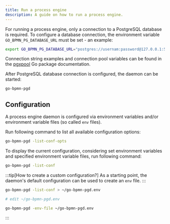 ```yaml
---
title: Run a process engine
description: A guide on how to run a process engine.
---
```


For running a process engine, only a connection to a PostgreSQL database is required. To configure a database connection, the environment variable `GO_BPMN_PG_DATABASE_URL` must be set - an example:

```sh
export GO_BPMN_PG_DATABASE_URL="postgres://usernam:password@127.0.0.1:5432/database?search_path=schema"
```

Connection string examples and connection pool variables can be found in the [pgxpool](https://pkg.go.dev/github.com/jackc/pgx/v5/pgxpool@v5.7.4#ParseConfig) Go package documentation.

After PostgreSQL database connection is configured, the daemon can be started:

```sh
go-bpmn-pgd
```

## Configuration

A process engine daemon is configured via environment variables and/or environment variable files (so called `env` files).

Run following command to list all available configuration options:

```sh
go-bpmn-pgd -list-conf-opts
```

To display the current configuration, considering set environment variables and specified environment variable files, run following command:

```sh
go-bpmn-pgd -list-conf
```

:::tip[How to create a custom configuration?]
As a starting point, the daemon's default configuration can be used to create an `env` file.
:::

```sh
go-bpmn-pgd -list-conf > ~/go-bpmn-pgd.env

# edit ~/go-bpmn-pgd.env

go-bpmn-pgd -env-file ~/go-bpmn-pgd.env
```

:::
